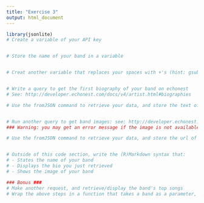 ```yaml
---
title: "Exercise 3"
output: html_document
---
```



```r
library(jsonlite)
# Create a variable of your API key


# Store the name of your band in a variable


# Creat another variable that replaces your spaces with +'s (hint: gsub)


# Write a query to get the first biography of your band on echonest
# See: http://developer.echonest.com/docs/v4/artist.html#biographies

# Use the fromJSON command to retrieve your data, and store the text of the first biography in a variable


# Run another query to get band images: see: http://developer.echonest.com/docs/v4/artist.html#images
### Warning: you may get an error message if the image is not available -- check online that it exists!

# Use the fromJSON command to retrieve your data, and store the url of the first image in a variable


# Outside of this code section, write the (R)Markdown syntax that:
# - States the name of your band
# - Displays the bio you just retrieved 
# - Shows the image of your band

### Bonus ###
# Make another request, and retrieve/display the band's top songs
# Wrap the above steps in a function that takes a band as a parameter, and returns the desired info
```
